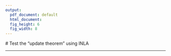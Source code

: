 ```yaml
---
output:
  pdf_document: default
  html_document:
  fig_height: 6
  fig_width: 8
---
```

  # Test the "update theorem" using INLA
  
  ***
  
